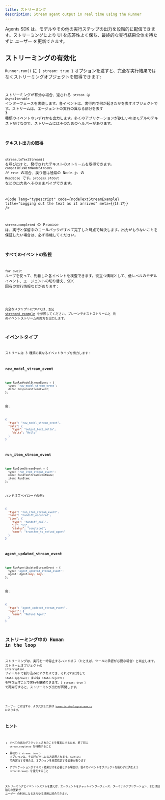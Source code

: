```yaml
---
title: ストリーミング
description: Stream agent output in real time using the Runner
---
```



Agents SDK は、モデルやその他の実行ステップの出力を段階的に配信できます。ストリーミングにより UI を応答性よく保ち、最終的な実行結果全体を待たずに ユーザー を更新できます。

## ストリーミングの有効化

`Runner.run()` に `{ stream: true }` オプションを渡すと、完全な実行結果ではなくストリーミングオブジェクトを取得できます:

<Code
  lang="typescript"
  code={basicStreamingExample}
  title="Enabling streaming"
/>

ストリーミングが有効な場合、返される `stream` は `AsyncIterable` インターフェースを実装します。各イベントは、実行内で何が起きたかを表すオブジェクトです。ストリームは、エージェントの実行の異なる部分を表す 3 種類のイベントのいずれかを出力します。多くのアプリケーションが欲しいのはモデルのテキストだけなので、ストリームにはそのためのヘルパーがあります。

### テキスト出力の取得

`stream.toTextStream()` を呼び出すと、発行されたテキストのストリームを取得できます。`compatibleWithNodeStreams` が `true` の場合、戻り値は通常の Node.js の `Readable` です。`process.stdout` などの出力先へそのままパイプできます。

<Code
  lang="typescript"
  code={nodeTextStreamExample}
  title="Logging out the text as it arrives"
  meta={`{13-17}`}
/>

`stream.completed` の Promise は、実行と保留中のコールバックがすべて完了した時点で解決します。出力がもうないことを保証したい場合は、必ず待機してください。

### すべてのイベントの監視

`for await` ループを使って、到着した各イベントを検査できます。役立つ情報として、低レベルのモデルイベント、エージェントの切り替え、SDK 固有の実行情報などがあります:

<Code
  lang="typescript"
  code={handleAllEventsExample}
  title="Listening to all events"
/>

完全なスクリプトについては、[the streamed example](https://github.com/openai/openai-agents-js/ja/tree/main/examples/agent-patterns/streamed.ts) を参照してください。プレーンテキストストリームと 元 のイベントストリームの両方を出力します。

## イベントタイプ

ストリームは 3 種類の異なるイベントタイプを出力します:

### raw_model_stream_event

```ts
type RunRawModelStreamEvent = {
  type: 'raw_model_stream_event';
  data: ResponseStreamEvent;
};
```

例:

```json
{
  "type": "raw_model_stream_event",
  "data": {
    "type": "output_text_delta",
    "delta": "Hello"
  }
}
```

### run_item_stream_event

```ts
type RunItemStreamEvent = {
  type: 'run_item_stream_event';
  name: RunItemStreamEventName;
  item: RunItem;
};
```

ハンドオフペイロードの例:

```json
{
  "type": "run_item_stream_event",
  "name": "handoff_occurred",
  "item": {
    "type": "handoff_call",
    "id": "h1",
    "status": "completed",
    "name": "transfer_to_refund_agent"
  }
}
```

### agent_updated_stream_event

```ts
type RunAgentUpdatedStreamEvent = {
  type: 'agent_updated_stream_event';
  agent: Agent<any, any>;
};
```

例:

```json
{
  "type": "agent_updated_stream_event",
  "agent": {
    "name": "Refund Agent"
  }
}
```

## ストリーミング中の Human in the loop

ストリーミングは、実行を一時停止するハンドオフ（たとえば、ツールに承認が必要な場合）と両立します。ストリームオブジェクトの `interruption` フィールドで割り込みにアクセスでき、それぞれに対して `state.approve()` または `state.reject()` を呼び出すことで実行を継続できます。`{ stream: true }` で再実行すると、ストリーミング出力が再開します。

<Code
  lang="typescript"
  code={streamedHITLExample}
  title="Handling human approval while streaming"
/>

ユーザー と対話する、より充実した例は
[`human-in-the-loop-stream.ts`](https://github.com/openai/openai-agents-js/ja/tree/main/examples/agent-patterns/human-in-the-loop-stream.ts) にあります。

## ヒント

- すべての出力がフラッシュされたことを確実にするため、終了前に `stream.completed` を待機すること
- 最初の `{ stream: true }` オプションは、その呼び出しにのみ適用されます。`RunState` で再実行する場合は、オプションを再度指定する必要があります
- アプリケーションがテキスト結果だけを必要とする場合は、個々のイベントオブジェクトを扱わずに済むよう `toTextStream()` を優先すること

ストリーミングとイベントシステムを使えば、エージェントをチャットインターフェース、ターミナルアプリケーション、または段階的な更新が ユーザー の利点になるあらゆる場所に統合できます。
